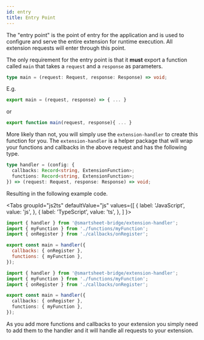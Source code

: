 ```yaml
---
id: entry
title: Entry Point
---
```



The "entry point" is the point of entry for the application and is used to configure and serve the entire extension for runtime execution. All extension requests will enter through this point.

The only requirement for the entry point is that it **must** export a function called `main` that takes a `request` and a `response` as parameters.

```ts
type main = (request: Request, response: Response) => void;
```

E.g.

```js
export main = (request, response) => { ... }
```

or

```js
export function main(request, response){ ... }
```

More likely than not, you will simply use the `extension-handler` to create this function for you. The `extension-handler` is a helper package that will wrap your functions and callbacks in the above request and has the following type.

```ts
type handler = (config: {
  callbacks: Record<string, ExtensionFunction>;
  functions: Record<string, ExtensionFunction>;
}) => (request: Request, response: Response) => void;
```

Resulting in the following example code.

<Tabs
groupId="js2ts"
defaultValue="js"
values={[
  { label: 'JavaScript', value: 'js', },
  { label: 'TypeScript', value: 'ts', },
]
}>
<TabItem value="js">


```js
import { handler } from '@smartsheet-bridge/extension-handler';
import { myFunction } from './functions/myFunction';
import { onRegister } from './callbacks/onRegister';

export const main = handler({
  callbacks: { onRegister },
  functions: { myFunction },
});
```

</TabItem>
<TabItem value="ts">


```ts
import { handler } from '@smartsheet-bridge/extension-handler';
import { myFunction } from './functions/myFunction';
import { onRegister } from './callbacks/onRegister';

export const main = handler({
  callbacks: { onRegister },
  functions: { myFunction },
});
```

</TabItem>
</Tabs>


As you add more functions and callbacks to your extension you simply need to add them to the handler and it will handle all requests to your extension.
